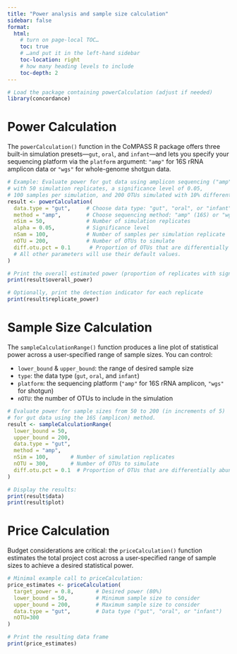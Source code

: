 ```yaml
---
title: "Power analysis and sample size calculation"
sidebar: false
format:
  html:
    # turn on page‐local TOC…
    toc: true
    # …and put it in the left‐hand sidebar
    toc-location: right
    # how many heading levels to include
    toc-depth: 2
---
```

```r
# Load the package containing powerCalculation (adjust if needed)
library(concordance)
```

# Power Calculation

The `powerCalculation()` function in the CoMPASS R package offers three built-in simulation presets—`gut`, `oral`, and `infant`—and lets you specify your sequencing platform via the `platform` argument: `"amp"` for 16S rRNA amplicon data or `"wgs"` for whole-genome shotgun data.


```r
# Example: Evaluate power for gut data using amplicon sequencing ("amp")
# with 50 simulation replicates, a significance level of 0.05,
# 100 samples per simulation, and 200 OTUs simulated with 10% differential abundance.
result <- powerCalculation(
  data.type = "gut",     # Choose data type: "gut", "oral", or "infant"
  method = "amp",        # Choose sequencing method: "amp" (16S) or "wgs" (WGS)
  nSim = 50,             # Number of simulation replicates
  alpha = 0.05,          # Significance level
  nSam = 100,            # Number of samples per simulation replicate
  nOTU = 200,            # Number of OTUs to simulate
  diff.otu.pct = 0.1      # Proportion of OTUs that are differentially abundant
  # All other parameters will use their default values.
)

# Print the overall estimated power (proportion of replicates with significant results)
print(result$overall_power)

# Optionally, print the detection indicator for each replicate
print(result$replicate_power)
```

# Sample Size Calculation

The `sampleCalculationRange()` function produces a line plot of statistical power across a user-specified range of sample sizes. You can control:

- `lower_bound` & `upper_bound`: the range of desired sample size  
- `type`: the data type (`gut`, `oral`, and `infant`)  
- `platform`: the sequencing platform (`"amp"` for 16S rRNA amplicon, `"wgs"` for shotgun)  
- `nOTU`: the number of OTUs to include in the simulation  

```r
# Evaluate power for sample sizes from 50 to 200 (in increments of 5)
# for gut data using the 16S (amplicon) method.
result <- sampleCalculationRange(
  lower_bound = 50,
  upper_bound = 200,
  data.type = "gut",
  method = "amp",
  nSim = 100,       # Number of simulation replicates
  nOTU = 300,       # Number of OTUs to simulate
  diff.otu.pct = 0.1  # Proportion of OTUs that are differentially abundant
)

# Display the results:
print(result$data)
print(result$plot)

```

# Price Calculation

Budget considerations are critical: the `priceCalculation()` function estimates the total project cost across a user‐specified range of sample sizes to achieve a desired statistical power.

```r
# Minimal example call to priceCalculation:
price_estimates <- priceCalculation(
  target_power = 0.8,       # Desired power (80%)
  lower_bound = 50,         # Minimum sample size to consider
  upper_bound = 200,        # Maximum sample size to consider
  data.type = "gut",        # Data type ("gut", "oral", or "infant")
  nOTU=300
)

# Print the resulting data frame
print(price_estimates)
```